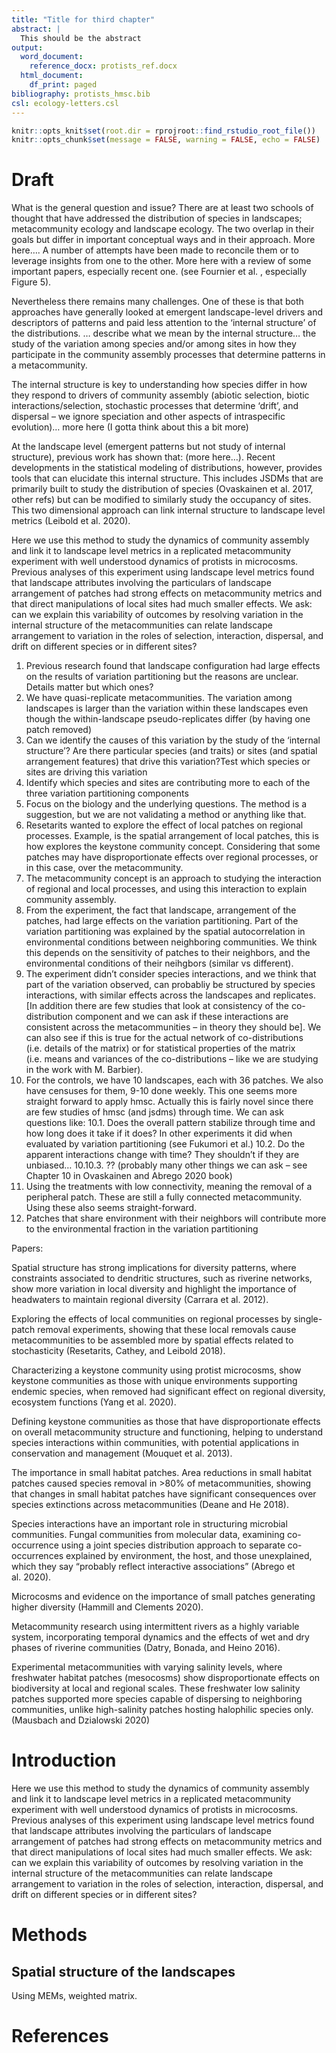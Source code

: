 ```yaml
---
title: "Title for third chapter"
abstract: |
  This should be the abstract
output:
  word_document:
    reference_docx: protists_ref.docx
  html_document:
    df_print: paged
bibliography: protists_hmsc.bib
csl: ecology-letters.csl
---
```


```r
knitr::opts_knit$set(root.dir = rprojroot::find_rstudio_root_file())
knitr::opts_chunk$set(message = FALSE, warning = FALSE, echo = FALSE)
```



\newpage
# Draft 

What is the general question and issue?
There are at least two schools of thought that have addressed the distribution of species in landscapes; metacommunity ecology and landscape ecology.  The two overlap in their goals but differ in important conceptual ways and in their approach.   More here….
A number of attempts have been made to reconcile them or to leverage insights from one to the other.  More here with a review of some important papers, especially recent one.  (see Fournier et al. , especially Figure 5).  

Nevertheless there remains many challenges.  One of these is that both approaches have generally looked at emergent landscape-level drivers and descriptors of patterns and paid less attention to the ‘internal structure’ of the distributions.   … describe what we mean by the internal structure… the study of the variation among species and/or among sites in how they participate in the community assembly processes that determine patterns in a metacommunity.  

The internal structure is key to understanding how species differ in how they respond to drivers of community assembly (abiotic selection, biotic interactions/selection, stochastic processes that determine ‘drift’, and dispersal – we ignore speciation and other aspects of intraspecific evolution)… more here (I gotta think about this a bit more) 

At the landscape level (emergent patterns but not study of internal structure), previous work has shown that: (more here…).
Recent developments in the statistical modeling of distributions, however, provides tools that can elucidate this internal structure.  This includes JSDMs that are primarily built to study the distribution of species (Ovaskainen et al. 2017, other refs) but can be modified to similarly study the occupancy of sites.  This two dimensional approach can link internal structure to landscape level metrics (Leibold et al. 2020).  

Here we use this method to study the dynamics of community assembly and link it to landscape level metrics in a replicated metacommunity experiment with well understood dynamics of protists in microcosms.   Previous analyses of this experiment using landscape level metrics found that landscape attributes involving the particulars of landscape arrangement of patches had strong effects on metacommunity metrics and that direct manipulations of local sites had much smaller effects.  We ask: can we explain this variability of outcomes by resolving variation in the internal structure of the metacommunities can relate landscape arrangement to variation in the roles of selection, interaction, dispersal, and drift on different species or in different sites?

1.	Previous research found that landscape configuration had large effects on the results of variation partitioning but the reasons are unclear.  Details matter but which ones?
2.	We have quasi-replicate metacommunities.  The variation among landscapes is larger than the variation within these landscapes even though the within-landscape pseudo-replicates differ (by having one patch removed)
3.	Can we identify the causes of this variation by the study of the ‘internal structure’?  Are there particular species (and traits) or sites (and spatial arrangement features) that drive this variation?Test which species or sites are driving this variation
4.	Identify which species and sites are contributing more to each of the three variation partitioning components
5.	Focus on the biology and the underlying questions. The method is a suggestion, but we are not validating a method or anything like that.
6.	Resetarits wanted to explore the effect of local patches on regional processes. Example, is the spatial arrangement of local patches, this is how explores the keystone community concept. Considering that some patches may have disproportionate effects over regional processes, or in this case, over the metacommunity. 
7.	The metacommunity concept is an approach to studying the interaction of regional and local processes, and using this interaction to explain community assembly. 
8.	From the experiment, the fact that landscape, arrangement of the patches, had large effects on the variation partitioning. Part of the variation partitioning was explained by the spatial autocorrelation in environmental conditions between neighboring communities. We think this depends on the sensitivity of patches to their neighbors, and the environmental conditions of their neihgbors (similar vs different).
9.	The experiment didn’t consider species interactions, and we think that part of the variation observed, can probabliy be structured by species interactions, with similar effects across the landscapes and replicates. [In addition there are few studies that look at consistency of the co-distribution component and we can ask if these interactions are consistent across the metacommunities – in theory they should be].  We can also see if this is true for the actual network of co-distributions (i.e. details of the matrix) or for statistical properties of the matrix (i.e. means and variances of the co-distributions – like we are studying in the work with M. Barbier).
10.	For the controls, we have 10 landscapes, each with 36 patches. We also have censuses for them, 9-10 done weekly. This one seems more straight forward to apply hmsc.  Actually this is fairly novel since there are few studies of hmsc (and jsdms) through time.  We can ask questions like:
10.1.	Does the overall pattern stabilize through time and how long does it take if it does? In other experiments it did when evaluated by variation partitioning (see Fukumori et al.)
10.2.	Do the apparent interactions change with time?  They shouldn’t if they are unbiased…
10.10.3.	?? (probably many other things we can ask – see Chapter 10 in Ovaskainen and Abrego 2020 book)
11.	Using the treatments with low connectivity, meaning the removal of a peripheral patch. These are still a fully connected metacommunity. Using these also seems straight-forward. 
12.	Patches that share environment with their neighbors will contribute more to the environmental fraction in the variation partitioning

Papers:

Spatial structure has strong implications for diversity patterns, where constraints associated to dendritic structures, such as riverine networks, show more variation in local diversity and highlight the importance of headwaters to maintain regional diversity (Carrara et al. 2012).  

Exploring the effects of local communities on regional processes by single-patch removal experiments, showing that these local removals cause metacommunities to be assembled more by spatial effects related to stochasticity (Resetarits, Cathey, and Leibold 2018).  

Characterizing a keystone community using protist microcosms, show keystone communities as those with unique environments supporting endemic species, when removed had significant effect on regional diversity, ecosystem functions (Yang et al. 2020).  

Defining keystone communities as those that have disproportionate effects on overall metacommunity structure and functioning, helping to understand species interactions within communities, with potential applications in conservation and management  (Mouquet et al. 2013).  

The importance in small habitat patches. Area reductions in small habitat patches caused species removal in >80% of metacommunities, showing that changes in small habitat patches have significant consequences over species extinctions across metacommunities (Deane and He 2018).  

Species interactions have an important role in structuring microbial communities. Fungal communities from molecular data, examining co-occurrence using a joint species distribution approach to separate co-occurrences explained by environment, the host, and those unexplained, which they say “probably reflect interactive associations” (Abrego et al. 2020).  

Microcosms and evidence on the importance of small patches generating higher diversity (Hammill and Clements 2020).  

Metacommunity research using intermittent rivers as a highly variable system, incorporating temporal dynamics and the effects of wet and dry phases of riverine communities (Datry, Bonada, and Heino 2016).  

Experimental metacommunities with varying salinity levels, where freshwater habitat patches (mesocosms) show disproportionate effects on biodiversity at local and regional scales. These freshwater low salinity patches supported more species capable of dispersing to neighboring communities, unlike high-salinity patches hosting halophilic species only. (Mausbach and Dzialowski 2020)  




# Introduction 

Here we use this method to study the dynamics of community assembly and link it to landscape level metrics in a replicated metacommunity experiment with well understood dynamics of protists in microcosms.   Previous analyses of this experiment using landscape level metrics found that landscape attributes involving the particulars of landscape arrangement of patches had strong effects on metacommunity metrics and that direct manipulations of local sites had much smaller effects.  We ask: can we explain this variability of outcomes by resolving variation in the internal structure of the metacommunities can relate landscape arrangement to variation in the roles of selection, interaction, dispersal, and drift on different species or in different sites?  


# Methods 
## Spatial structure of the landscapes  
Using MEMs, weighted matrix. 


# References






